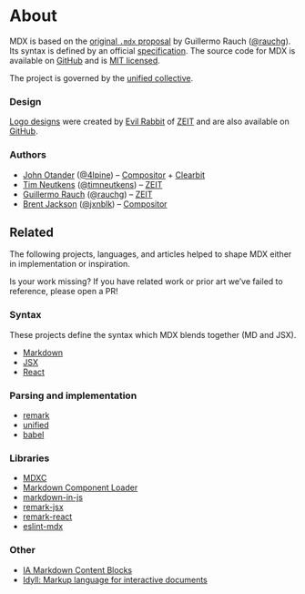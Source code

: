 # About

MDX is based on the [original `.mdx` proposal][idea] by Guillermo Rauch
([@rauchg][rauchg]).  Its syntax is defined by an official [specification][].
The source code for MDX is available on [GitHub][] and is [MIT licensed][license].

The project is governed by the [unified collective][governance].

### Design

[Logo designs][design] were created by [Evil Rabbit][] of [ZEIT][] and are also
available on [GitHub][design].

### Authors

*   [John Otander][john] ([@4lpine][4lpine]) – [Compositor][] + [Clearbit][]
*   [Tim Neutkens][tim] ([@timneutkens][timneutkens]) – [ZEIT][]
*   [Guillermo Rauch][guillermo] ([@rauchg][rauchg]) – [ZEIT][]
*   [Brent Jackson][brent] ([@jxnblk][jxnblk]) – [Compositor][]

## Related

The following projects, languages, and articles helped to shape MDX either in
implementation or inspiration.

Is your work missing?
If you have related work or prior art we’ve failed to reference, please open a
PR!

### Syntax

These projects define the syntax which MDX blends together (MD and JSX).

*   [Markdown](https://daringfireball.net/projects/markdown/syntax)
*   [JSX](https://reactjs.org/docs/introducing-jsx.html)
*   [React](https://reactjs.org/)

### Parsing and implementation

*   [remark](https://remark.js.org)
*   [unified](https://unifiedjs.com)
*   [babel](https://babeljs.io)

### Libraries

*   [MDXC](https://github.com/jamesknelson/mdxc)
*   [Markdown Component Loader](https://github.com/ticky/markdown-component-loader)
*   [markdown-in-js](https://github.com/threepointone/markdown-in-js)
*   [remark-jsx](https://github.com/fazouane-marouane/remark-jsx)
*   [remark-react](https://github.com/mapbox/remark-react)
*   [eslint-mdx](https://github.com/rx-ts/eslint-mdx)

### Other

*   [IA Markdown Content Blocks](https://github.com/iainc/Markdown-Content-Blocks)
*   [Idyll: Markup language for interactive documents](https://idyll-lang.org)

[github]: https://github.com/mdx-js/mdx

[license]: https://github.com/mdx-js/mdx/blob/master/license

[specification]: https://github.com/mdx-js/specification

[governance]: https://github.com/unifiedjs/governance

[design]: https://github.com/mdx-js/design

[idea]: https://spectrum.chat/thread/1021be59-2738-4511-aceb-c66921050b9a

[john]: https://johno.com

[tim]: https://github.com/timneutkens

[guillermo]: https://rauchg.com

[brent]: https://jxnblk.com

[4lpine]: https://twitter.com/4lpine

[rauchg]: https://twitter.com/rauchg

[timneutkens]: https://twitter.com/timneutkens

[jxnblk]: https://twitter.com/jxnblk

[evil rabbit]: https://twitter.com/evilrabbit_

[compositor]: https://compositor.io

[zeit]: https://zeit.co

[clearbit]: https://clearbit.com
